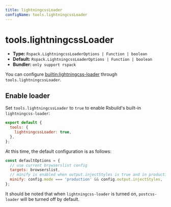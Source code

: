 ```yaml
---
title: lightningcssLoader
configName: tools.lightningcssLoader
---
```


# tools.lightningcssLoader

- **Type:** `Rspack.LightningcssLoaderOptions | Function | boolean`
- **Default:** `Rspack.LightningcssLoaderOptions | Function | boolean`
- **Bundler:** `only support rspack`

You can configure [builtin:lightningcss-loader](https://rspack.dev/guide/features/builtin-lightningcss-loader) through `tools.lightningcssLoader`.

## Enable loader

Set `tools.lightningcssLoader` to `true` to enable Rsbuild's built-in `lightningcss-loader`:

```js
export default {
  tools: {
    lightningcssLoader: true,
  },
};
```

At this time, the default configuration is as follows:

```js
const defaultOptions = {
  // use current browserslist config
  targets: browserslist,
  // minify is enabled when output.injectStyles is true and in production mode
  minify: config.mode === 'production' && config.output.injectStyles,
};
```

It should be noted that when `lightningcss-loader` is turned on, `postcss-loader` will be turned off by default.


<RsbuildConfig configName="tools.lightningcssLoader" />
